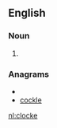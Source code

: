 ==English==

===Noun===
{{en-noun}}

# {{obsolete spelling of|[[clock]]}}

===Anagrams===
* {{alphagram|cceklo}}
* [[cockle#English|cockle]]


[[nl:clocke]]